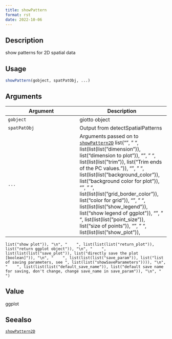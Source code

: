 ```yaml
--- 
title: showPattern 
format: rst 
date: 2022-10-06 
--- 
```


## Description

show patterns for 2D spatial data


## Usage

```r
showPattern(gobject, spatPatObj, ...)
```


## Arguments

Argument      |Description
------------- |----------------
`gobject`     |     giotto object
`spatPatObj`     |     Output from detectSpatialPatterns
`...`     |      Arguments passed on to [`showPattern2D`](#showpattern2d)   list("\n", "    ", list(list(list("dimension")), list("dimension to plot")), "\n", "    ", list(list(list("trim")), list("Trim ends of the PC values.")), "\n", "    ", list(list(list("background_color")), list("background color for plot")), "\n", "    ", list(list(list("grid_border_color")), list("color for grid")), "\n", "    ", list(list(list("show_legend")), list("show legend of ggplot")), "\n", "    ", list(list(list("point_size")), list("size of points")), "\n", "    ", list(list(list("show_plot")), 
    list("show plot")), "\n", "    ", list(list(list("return_plot")), list("return ggplot object")), "\n", "    ", list(list(list("save_plot")), list("directly save the plot [boolean]")), "\n", "    ", list(list(list("save_param")), list("list of saving parameters, see ", list(list("showSaveParameters")))), "\n", "    ", list(list(list("default_save_name")), list("default save name for saving, don't change, change save_name in save_param")), "\n", "  ")


## Value

ggplot


## Seealso

[`showPattern2D`](#showpattern2d)


